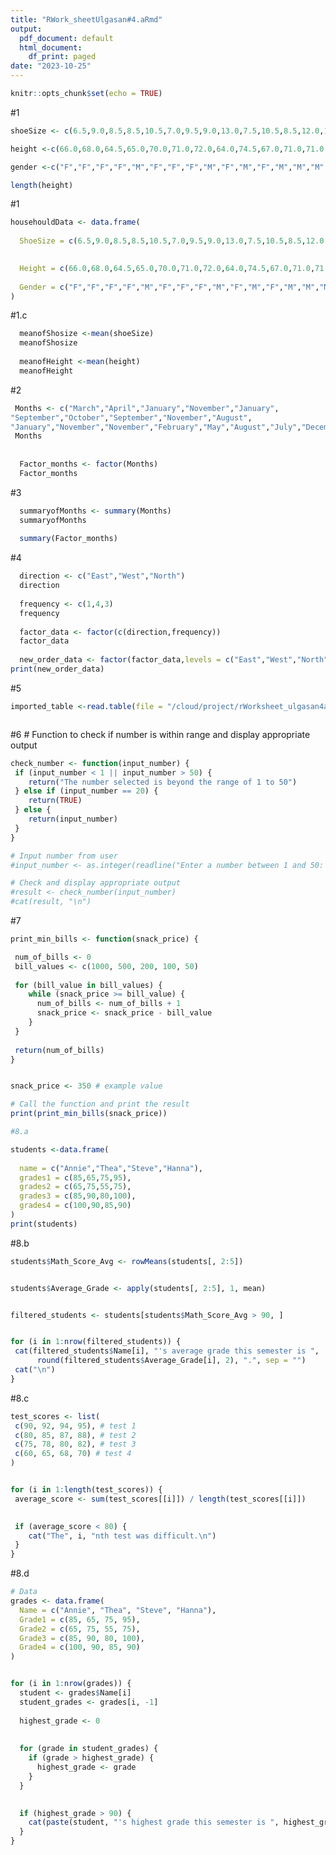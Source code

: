 ```yaml
---
title: "RWork_sheetUlgasan#4.aRmd"
output:
  pdf_document: default
  html_document:
    df_print: paged
date: "2023-10-25"
---
```


```r
knitr::opts_chunk$set(echo = TRUE)
```

#1
```r
shoeSize <- c(6.5,9.0,8.5,8.5,10.5,7.0,9.5,9.0,13.0,7.5,10.5,8.5,12.0,10.5,13.0,11.5,8.5,5.0,10.0,6.5,7.5,8.5,10.5,11.0,9.0,13.0)

height <-c(66.0,68.0,64.5,65.0,70.0,71.0,72.0,64.0,74.5,67.0,71.0,71.0,77.0,72.0,59.0,62.0,72.0,66.0,64.0,67.0,73.0,69.0,72.0,70.0,69.0,70.0)

gender <-c("F","F","F","F","M","F","F","F","M","F","M","F","M","M","M","M","F","F","M","F","F","M","M","F","M","M","M","M")

length(height)

```

#1


```r
househouldData <- data.frame(  
  
  ShoeSize = c(6.5,9.0,8.5,8.5,10.5,7.0,9.5,9.0,13.0,7.5,10.5,8.5,12.0,10.5,13.0,11.5,8.5,5.0,10.0,6.5,7.5,8.5,10.5,11.0,9.0,13.0),

  
  Height = c(66.0,68.0,64.5,65.0,70.0,71.0,72.0,64.0,74.5,67.0,71.0,71.0,77.0,72.0,59.0,62.0,72.0,66.0,64.0,67.0,73.0,69.0,72.0,70.0,69.0,70.0),
  
  Gender = c("F","F","F","F","M","F","F","F","M","F","M","F","M","M","M","M","F","F","M","F","F","M","M","F","M","M")
)

```
  
  
  
#1.c
```r
  meanofShosize <-mean(shoeSize)
  meanofShosize
  
  meanofHeight <-mean(height)
  meanofHeight
```
  
  
  
  
#2
```r

 Months <- c("March","April","January","November","January",
"September","October","September","November","August",
"January","November","November","February","May","August","July","December","August","August","September","November","February","April")
 Months  
  
  
  Factor_months <- factor(Months)
  Factor_months
```
  
#3
  
```r
  summaryofMonths <- summary(Months)
  summaryofMonths
  
  summary(Factor_months)
```
  
#4
  
```r
  direction <- c("East","West","North")
  direction
  
  frequency <- c(1,4,3)
  frequency
  
  factor_data <- factor(c(direction,frequency))
  factor_data
  
  new_order_data <- factor(factor_data,levels = c("East","West","North"))
print(new_order_data)
```

#5
```r
  
imported_table <-read.table(file = "/cloud/project/rWorksheet_ulgasan4a/Worksheet_4a/import_march.csv", header = TRUE, sep = ",")



```


#6
# Function to check if number is within range and display appropriate output
```r
check_number <- function(input_number) {
 if (input_number < 1 || input_number > 50) {
    return("The number selected is beyond the range of 1 to 50")
 } else if (input_number == 20) {
    return(TRUE)
 } else {
    return(input_number)
 }
}

# Input number from user
#input_number <- as.integer(readline("Enter a number between 1 and 50: "))

# Check and display appropriate output
#result <- check_number(input_number)
#cat(result, "\n")
```

#7

```r
print_min_bills <- function(snack_price) {

 num_of_bills <- 0
 bill_values <- c(1000, 500, 200, 100, 50)
  
 for (bill_value in bill_values) {
    while (snack_price >= bill_value) {
      num_of_bills <- num_of_bills + 1
      snack_price <- snack_price - bill_value
    }
 }
  
 return(num_of_bills)
}


snack_price <- 350 # example value

# Call the function and print the result
print(print_min_bills(snack_price))
```

```r
#8.a

students <-data.frame(
  
  name = c("Annie","Thea","Steve","Hanna"),
  grades1 = c(85,65,75,95),
  grades2 = c(65,75,55,75),
  grades3 = c(85,90,80,100),
  grades4 = c(100,90,85,90)
)
print(students)
```

#8.b
```r

students$Math_Score_Avg <- rowMeans(students[, 2:5])


students$Average_Grade <- apply(students[, 2:5], 1, mean)


filtered_students <- students[students$Math_Score_Avg > 90, ]


for (i in 1:nrow(filtered_students)) {
 cat(filtered_students$Name[i], "'s average grade this semester is ",
      round(filtered_students$Average_Grade[i], 2), ".", sep = "")
 cat("\n")
}
```

#8.c
```r

test_scores <- list(
 c(90, 92, 94, 95), # test 1
 c(80, 85, 87, 88), # test 2
 c(75, 78, 80, 82), # test 3
 c(60, 65, 68, 70) # test 4
)


for (i in 1:length(test_scores)) {
 average_score <- sum(test_scores[[i]]) / length(test_scores[[i]])
  

 if (average_score < 80) {
    cat("The", i, "nth test was difficult.\n")
 }
}
```
#8.d

```r

# Data
grades <- data.frame(
  Name = c("Annie", "Thea", "Steve", "Hanna"),
  Grade1 = c(85, 65, 75, 95),
  Grade2 = c(65, 75, 55, 75),
  Grade3 = c(85, 90, 80, 100),
  Grade4 = c(100, 90, 85, 90)
)


for (i in 1:nrow(grades)) {
  student <- grades$Name[i]
  student_grades <- grades[i, -1] 
  
  highest_grade <- 0
  
  
  for (grade in student_grades) {
    if (grade > highest_grade) {
      highest_grade <- grade
    }
  }
  

  if (highest_grade > 90) {
    cat(paste(student, "'s highest grade this semester is ", highest_grade, ".\n"))
  }
}




```

  
  






  
  
  
  
  
  
  
  
  
  
  
  
        


